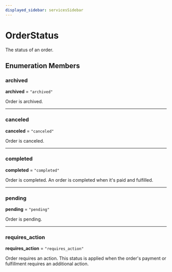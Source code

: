 ```yaml
---
displayed_sidebar: servicesSidebar
---
```



# OrderStatus

The status of an order.

## Enumeration Members

### archived

 **archived** = `"archived"`

Order is archived.

___

### canceled

 **canceled** = `"canceled"`

Order is canceled.

___

### completed

 **completed** = `"completed"`

Order is completed. An order is completed when it's paid and fulfilled.

___

### pending

 **pending** = `"pending"`

Order is pending.

___

### requires\_action

 **requires\_action** = `"requires_action"`

Order requires an action. This status is applied when the order's payment or fulfillment requires an additional action.
